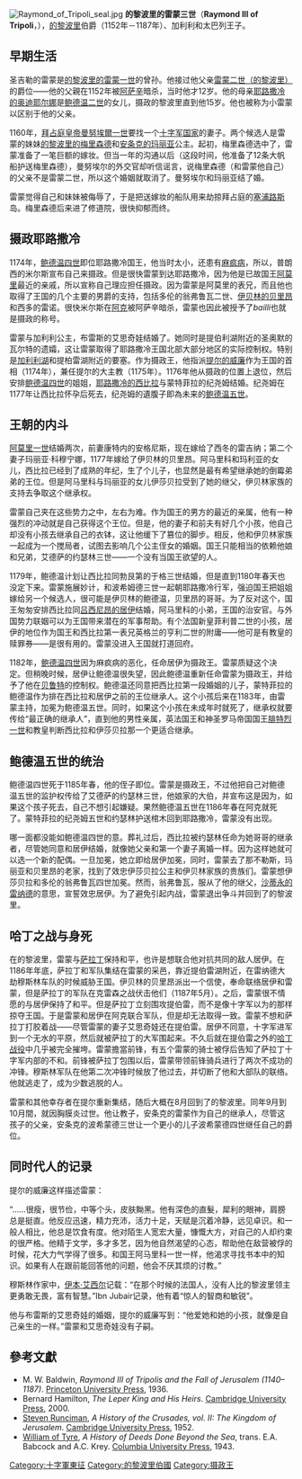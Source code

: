 [[File:Raymond_of_Tripoli_seal.jpg|frame]]
'''的黎波里的雷蒙三世'''（'''Raymond III of Tripoli'''，{{bd|1140年||1187年||catiDX=L}}），[[的黎波里伯国|的黎波里]]伯爵（1152年－1187年）、加利利和太巴列王子。

== 早期生活 ==
圣吉勒的雷蒙是[[的黎波里的雷蒙德一世|的黎波里的雷蒙一世]]的曾孙。他接过他父亲[[雷蒙德二世（的黎波里）|雷蒙二世（的黎波里）]]的爵位——他的父親在1152年被[[阿薩辛派|阿萨辛]]暗杀，当时他才12岁。他的母亲[[耶路撒冷的奥迪耶尔娜|耶路撒冷的奥迪耶尔娜]]是[[鲍德温二世_(耶路撒冷)|鲍德温二世]]的女儿，摄政的黎波里直到他15岁。他也被称为小雷蒙以区别于他的父亲。

1160年，[[拜占庭皇帝|拜占庭皇帝]][[曼努埃爾一世_(拜占庭)|曼努埃爾一世]]要找一个[[十字军国家|十字军国家]]的妻子。两个候选人是雷蒙的妹妹[[的黎波里的梅里森德|的黎波里的梅里森德]]和[[安条克的玛丽|安条克的玛丽亚]]公主。起初，梅里森德选中了，雷蒙准备了一笔巨额的嫁妆。但当一年的沟通以后（这段时间，他准备了12条大帆船护送梅里森德），曼努埃尔的外交官却听信谣言，说梅里森德（和雷蒙他自己）的父亲不是雷蒙二世，所以这个婚姻就取消了。曼努埃尔和玛丽亚结了婚。

雷蒙觉得自己和妹妹被侮辱了，于是把送嫁妆的船队用来劫掠拜占庭的[[塞浦路斯|塞浦路斯]]岛。梅里森德后来进了修道院，很快抑郁而终。

== 摄政耶路撒冷 ==
1174年，[[鲍德温四世|鲍德温四世]]即位耶路撒冷国王，他当时太小，还患有[[麻疯病|麻疯病]]，所以，普朗西的米尔斯宣布自己来摄政。但是很快雷蒙到达耶路撒冷，因为他是已故国王[[阿马尔里克_(耶路撒冷国王)|阿莫里]]最近的亲戚，所以宣称自己理应担任摄政。因为雷蒙是阿莫里的表兄，而且他也取得了王国的几个主要的男爵的支持，包括多伦的翁弗鲁瓦二世、[[伊貝林的貝里昂|伊贝林的贝里昂]]和西多的雷诺。很快米尔斯在[[阿卡_(以色列)|阿克]]被阿萨辛暗杀，雷蒙也因此被授予了''bailli''也就是摄政的称号。

雷蒙与加利利公主，布雷斯的艾思奇娃结婚了。她同时是提伯利湖附近的圣奥默的瓦尔特的遗孀，这让雷蒙取得了耶路撒冷王国北部大部分地区的实际控制权。特别是[[加利利湖|加利利湖]]和提柏雷湖附近的要塞。作为摄政王，他指派[[提尔的威廉|提尔的威廉]]作为王国的首相（1174年），兼任提尔的大主教（1175年）。1176年他从摄政的位置上退位，然后安排[[鲍德温四世|鲍德温四世]]的姐姐，[[耶路撒冷的西比拉|耶路撒冷的西比拉]]与蒙特菲拉的纪尧姆结婚。纪尧姆在1177年让西比拉怀孕后死去，纪尧姆的遺腹子即為未来的[[鲍德温五世_(耶路撒冷)|鲍德温五世]]。

== 王朝的内斗 ==
[[阿马尔里克一世|阿莫里一世]]结婚两次，前妻康特内的安格尼斯，现在嫁给了西冬的雷吉纳；第二个妻子玛丽亚·科穆宁娜，1177年嫁给了伊贝林的贝里昂。阿马里科和玛利亚的女儿，西比拉已经到了成熟的年纪，生了个儿子，也显然是最有希望继承她的倒霉弟弟的王位。但是阿马里科与玛丽亚的女儿伊莎贝拉受到了她的继父，伊贝林家族的支持去争取这个继承权。

雷蒙自己夹在这些势力之中，左右为难。作为国王的男方的最近的亲属，他有一种强烈的冲动就是自己获得这个王位。但是，他的妻子和前夫有好几个小孩，他自己却没有小孩去继承自己的衣钵，这让他缓下了篡位的脚步。相反，他和伊贝林家族一起成为一个搅局者，试图去影响几个公主侄女的婚姻。国王只能相当的依赖他娘和兄弟，艾德萨的约瑟林三世——一个没有当国王欲望的人。

1179年，鲍德温计划让西比拉同勃艮第的于格三世结婚，但是直到1180年春天也没定下来。雷蒙施展妙计，和波希姆德三世一起朝耶路撒冷行军，强迫国王把姐姐嫁给另一个候选人，很可能是伊贝林的鲍德温，贝里昂的哥哥。为了反对这个，国王匆匆安排西比拉同[[吕西尼昂的居伊|吕西尼昂的居伊]]结婚，阿马里科的小弟，王国的治安官。与外国势力联姻可以为王国带来潜在的军事帮助。有个法国新皇菲利普二世的小孩，居伊的地位作为国王和西比拉第一表兄英格兰的亨利二世的附庸——他可是有教皇的赎罪券——是很有用的。雷蒙没进入王国就打道回府。

1182年，[[鲍德温四世|鲍德温四世]]因为麻疯病的恶化，任命居伊为摄政王。雷蒙质疑这个决定。但稍晚时候，居伊让鲍德温很失望，因此鲍德温重新任命雷蒙为摄政王，并给予了他在[[贝鲁特|贝鲁特]]的控制权。鲍德温还同意把西比拉第一段婚姻的儿子，蒙特菲拉的鲍德温作为排在西比拉和居伊之前的王位继承人。这个小孩后来在1183年，由雷蒙主持，加冕为鲍德温五世。同时，如果这个小孩在未成年时就死了，继承权就要传给“最正确的继承人”，直到他的男性亲属，英法国王和神圣罗马帝国国王[[腓特烈一世_(神圣罗马帝国)|腓特烈一世]]和教皇判断西比拉和伊莎贝拉那一个更适合继承。

== 鲍德温五世的统治 ==
鲍德温四世死于1185年春，他的侄子即位。雷蒙是摄政王，不过他把自己对鲍德温五世的监护权传给了艾德萨的约瑟林三世，他娘家的大伯，并宣布这是因为，如果这个孩子死去，自己不想引起嫌疑。果然鲍德温五世在1186年春在阿克就死了。蒙特菲拉的纪尧姆五世和约瑟林护送棺木回到耶路撒冷，雷蒙没有出现。

哪一面都没能如鲍德温四世的意。葬礼过后，西比拉被约瑟林任命为她哥哥的继承者，尽管她同意和居伊结婚，就像她父亲和第一个妻子离婚一样。因为这样她就可以选一个新的配偶。一旦加冕，她立即给居伊加冕，同时，雷蒙去了那不勒斯，玛丽亚和贝里昂的老家，找到了效忠伊莎贝拉公主和伊贝林家族的贵族们。雷蒙想伊莎贝拉和多伦的翁弗鲁瓦四世加冕。然而，翁弗鲁瓦，服从了他的继父，[[沙蒂永的雷纳德|沙蒂永的雷纳德]]的意思，宣誓效忠居伊。为了避免引起内战，雷蒙退出争斗并回到了的黎波里。

== 哈丁之战与身死 ==
在的黎波里，雷蒙与[[萨拉丁|萨拉丁]]保持和平，也许是想联合他对抗共同的敌人居伊。在1186年年底，萨拉丁和军队集结在雷蒙的采邑，靠近提伯雷湖附近，在雷纳德大劫穆斯林车队的时候威胁王国。伊贝林的贝里昂派出一个信使，奉命联络居伊和雷蒙，但是萨拉丁的军队在克雷森之战伏击他们（1187年5月）。之后，雷蒙很不情愿的与居伊保持了和平。但是萨拉丁立刻围攻提伯雷，而不是像十字军以为的那样掠夺王国。于是雷蒙和居伊在阿克联合军队，但是却无法取得一致。雷蒙不想和萨拉丁打胶着战——尽管雷蒙的妻子艾思奇娃还在提伯雷。居伊不同意，十字军进军到一个无水的平原，然后就被萨拉丁的大军围起来。不久后就在提伯雷之外的[[哈丁战役|哈丁战役]]中几乎被完全摧垮。雷蒙擔當前锋，有五个雷蒙的骑士被俘后告知了萨拉丁十字军内部的不和。前锋被萨拉丁包围以后，雷蒙带领前锋骑兵进行了两次不成功的冲锋。穆斯林军队在他第二次冲锋时候放了他过去，并切断了他和大部队的联络。他就逃走了，成为少数逃脱的人。

雷蒙和其他幸存者在提尔重新集结，随后大概在8月回到了的黎波里。同年9月到10月間，就因胸膜炎过世。他让教子，安条克的雷蒙作为自己的继承人，尽管这孩子的父亲，安条克的波希蒙德三世让一个更小的儿子波希蒙德四世继任自己的爵位。

== 同时代人的记录 ==
提尔的威廉这样描述雷蒙：

“……很瘦，很节俭，中等个头，皮肤黝黑。他有深色的直髮，犀利的眼神，肩膀总是挺直。他反应迅速，精力充沛，活力十足，天赋是沉着冷静，远见卓识。和一般人相比，他总是饮食有度。他对陌生人宽宏大量，慷慨大方，对自己的人却约束的很严格。他精于文学，多才多艺，因为他自然渴望的心态，帮助他在敌营被俘的时候，花大力气学得了很多。和国王阿马里科一世一样，他渴求寻找书本中的知识。如果有人在跟前能回答他的问题，他会不厌其烦的讨教。”

穆斯林作家中，[[伊本·艾西尔|伊本·艾西尔]]记载：“在那个时候的法国人，没有人比的黎波里领主更勇敢无畏，富有智慧。”Ibn Jubair记录，他有着“惊人的智商和敏锐”。

他与布雷斯的艾思奇娃的婚姻，提尔的威廉写到：“他爱她和她的小孩，就像是自己亲生的一样。”雷蒙和艾思奇娃没有子嗣。

==參考文獻==
{{refbegin}}
*M. W. Baldwin, ''Raymond III of Tripolis and the Fall of Jerusalem (1140–1187)''. [[Princeton_University_Press|Princeton University Press]], 1936.
*Bernard Hamilton, ''The Leper King and His Heirs''. [[Cambridge_University_Press|Cambridge University Press]], 2000.
*[[Steven_Runciman|Steven Runciman]], ''A History of the Crusades, vol. II: The Kingdom of Jerusalem''. [[Cambridge_University_Press|Cambridge University Press]], 1952.
*[[William_of_Tyre|William of Tyre]], ''A History of Deeds Done Beyond the Sea'', trans. E.A. Babcock and A.C. Krey. [[Columbia_University_Press|Columbia University Press]], 1943.
{{refend}}

[[Category:十字軍東征|Category:十字軍東征]]
[[Category:的黎波里伯國|Category:的黎波里伯國]]
[[Category:摄政王|Category:摄政王]]